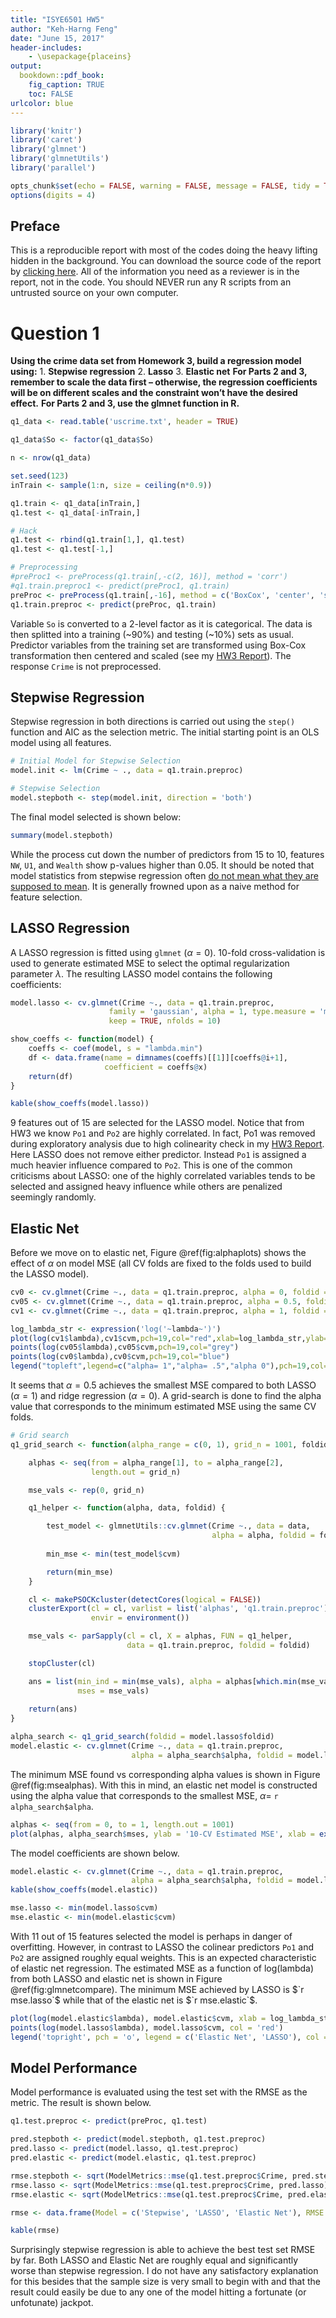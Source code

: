 ```yaml
---
title: "ISYE6501 HW5"
author: "Keh-Harng Feng"
date: "June 15, 2017"
header-includes:
    - \usepackage{placeins}
output: 
  bookdown::pdf_book:
    fig_caption: TRUE
    toc: FALSE
urlcolor: blue
---
```

```r
library('knitr')
library('caret')
library('glmnet')
library('glmnetUtils')
library('parallel')

opts_chunk$set(echo = FALSE, warning = FALSE, message = FALSE, tidy = TRUE, cache = TRUE)
options(digits = 4)
```

## Preface
This is a reproducible report with most of the codes doing the heavy lifting hidden in the background. You can download the source code of the report by [clicking here](https://github.com/fengkehh/ISYE6501Wk5/blob/master/HW5_Report.Rmd). All of the information you need as a reviewer is in the report, not in the code. You should NEVER run any R scripts from an untrusted source on your own computer.  

# Question 1
**Using the crime data set from Homework 3, build a regression model using:**
1. **Stepwise regression**
2. **Lasso**
3. **Elastic net**
**For Parts 2 and 3, remember to scale the data first – otherwise, the regression coefficients will be on different scales and the constraint won’t have the desired effect.**
**For Parts 2 and 3, use the glmnet function in R.**

```r
q1_data <- read.table('uscrime.txt', header = TRUE)

q1_data$So <- factor(q1_data$So)

n <- nrow(q1_data)

set.seed(123)
inTrain <- sample(1:n, size = ceiling(n*0.9))

q1.train <- q1_data[inTrain,]
q1.test <- q1_data[-inTrain,]

# Hack
q1.test <- rbind(q1.train[1,], q1.test)
q1.test <- q1.test[-1,]

# Preprocessing
#preProc1 <- preProcess(q1.train[,-c(2, 16)], method = 'corr')
#q1.train.preproc1 <- predict(preProc1, q1.train)
preProc <- preProcess(q1.train[,-16], method = c('BoxCox', 'center', 'scale'))
q1.train.preproc <- predict(preProc, q1.train)
```

Variable `So` is converted to a 2-level factor as it is categorical. The data is then splitted into a training (~90%) and testing (~10%) sets as usual. Predictor variables from the training set are transformed using Box-Cox transformation then centered and scaled (see my [HW3 Report](https://github.com/fengkehh/ISYE6501WK3/blob/master/HW3_Report.pdf)). The response `Crime` is not preprocessed.

## Stepwise Regression
Stepwise regression in both directions is carried out using the `step()` function and AIC as the selection metric. The initial starting point is an OLS model using all features. 

```r
# Initial Model for Stepwise Selection
model.init <- lm(Crime ~ ., data = q1.train.preproc)

# Stepwise Selection
model.stepboth <- step(model.init, direction = 'both')
```

The final model selected is shown below:
```r
summary(model.stepboth)
```

While the process cut down the number of predictors from 15 to 10, features `NW`, `U1`, and `Wealth` show p-values higher than 0.05. It should be noted that model statistics from stepwise regression often [do not mean what they are supposed to mean](https://stats.stackexchange.com/questions/20836/algorithms-for-automatic-model-selection/20856#20856). It is generally frowned upon as a naive method for feature selection.

## LASSO Regression
A LASSO regression is fitted using `glmnet` ($\alpha = 0$). 10-fold cross-validation is used to generate estimated MSE to select the optimal regularization parameter $\lambda$. The resulting LASSO model contains the following coefficients:

```r
model.lasso <- cv.glmnet(Crime ~., data = q1.train.preproc, 
                      family = 'gaussian', alpha = 1, type.measure = 'mse', 
                      keep = TRUE, nfolds = 10)

show_coeffs <- function(model) {
    coeffs <- coef(model, s = "lambda.min")    
    df <- data.frame(name = dimnames(coeffs)[[1]][coeffs@i+1], 
                     coefficient = coeffs@x)
    return(df)
}

kable(show_coeffs(model.lasso))
```

9 features out of 15 are selected for the LASSO model. Notice that from HW3 we know `Po1` and `Po2` are highly correlated. In fact, Po1 was removed during exploratory analysis due to high colinearity check in my [HW3 Report](https://github.com/fengkehh/ISYE6501WK3/blob/master/HW3_Report.pdf). Here LASSO does not remove either predictor. Instead `Po1` is assigned a much heavier influence compared to `Po2`. This is one of the common criticisms about LASSO: one of the highly correlated variables tends to be selected and assigned heavy influence while others are penalized seemingly randomly.

## Elastic Net
Before we move on to elastic net, Figure \@ref(fig:alphaplots) shows the effect of $\alpha$ on model MSE (all CV folds are fixed to the folds used to build the LASSO model).

```r
cv0 <- cv.glmnet(Crime ~., data = q1.train.preproc, alpha = 0, foldid = model.lasso$foldid)
cv05 <- cv.glmnet(Crime ~., data = q1.train.preproc, alpha = 0.5, foldid = model.lasso$foldid)
cv1 <- cv.glmnet(Crime ~., data = q1.train.preproc, alpha = 1, foldid = model.lasso$foldid)

log_lambda_str <- expression('log('~lambda~')')
plot(log(cv1$lambda),cv1$cvm,pch=19,col="red",xlab=log_lambda_str,ylab=cv1$name)
points(log(cv05$lambda),cv05$cvm,pch=19,col="grey")
points(log(cv0$lambda),cv0$cvm,pch=19,col="blue")
legend("topleft",legend=c("alpha= 1","alpha= .5","alpha 0"),pch=19,col=c("red","grey","blue"))
```

\FloatBarrier

It seems that $\alpha = 0.5$ achieves the smallest MSE compared to both LASSO ($\alpha = 1$) and ridge regression ($\alpha = 0$). A grid-search is done to find the alpha value that corresponds to the minimum estimated MSE using the same CV folds. 

```r
# Grid search
q1_grid_search <- function(alpha_range = c(0, 1), grid_n = 1001, foldid) {

    alphas <- seq(from = alpha_range[1], to = alpha_range[2],
                  length.out = grid_n)

    mse_vals <- rep(0, grid_n)

    q1_helper <- function(alpha, data, foldid) {

        test_model <- glmnetUtils::cv.glmnet(Crime ~., data = data,
                                             alpha = alpha, foldid = foldid)
        
        min_mse <- min(test_model$cvm)

        return(min_mse)
    }

    cl <- makePSOCKcluster(detectCores(logical = FALSE))
    clusterExport(cl = cl, varlist = list('alphas', 'q1.train.preproc'),
                  envir = environment())

    mse_vals <- parSapply(cl = cl, X = alphas, FUN = q1_helper, 
                          data = q1.train.preproc, foldid = foldid)

    stopCluster(cl)

    ans = list(min_ind = min(mse_vals), alpha = alphas[which.min(mse_vals)], 
               mses = mse_vals)
    
    return(ans)
}

alpha_search <- q1_grid_search(foldid = model.lasso$foldid)
model.elastic <- cv.glmnet(Crime ~., data = q1.train.preproc, 
                           alpha = alpha_search$alpha, foldid = model.lasso$foldid)

```

The minimum MSE found vs corresponding alpha values is shown in Figure \@ref(fig:msealphas). With this in mind, an elastic net model is constructed using the alpha value that corresponds to the smallest MSE, $\alpha =$ `r alpha_search$alpha`. 

```r
alphas <- seq(from = 0, to = 1, length.out = 1001)
plot(alphas, alpha_search$mses, ylab = '10-CV Estimated MSE', xlab = expression(alpha~' (LASSO/ridge weighting)'))
```

\FloatBarrier

The model coefficients are shown below. 
```r
model.elastic <- cv.glmnet(Crime ~., data = q1.train.preproc, 
                           alpha = alpha_search$alpha, foldid = model.lasso$foldid)
kable(show_coeffs(model.elastic))

mse.lasso <- min(model.lasso$cvm)
mse.elastic <- min(model.elastic$cvm)
```

With 11 out of 15 features selected the model is perhaps in danger of overfitting. However, in contrast to LASSO the colinear predictors `Po1` and `Po2` are assigned roughly equal weights. This is an expected characteristic of elastic net regression. The estimated MSE as a function of log(lambda) from both LASSO and elastic net is shown in Figure \@ref(fig:glmnetcompare). The minimum MSE achieved by LASSO is $`r mse.lasso`$ while that of the elastic net is $`r mse.elastic`$. 

```r
plot(log(model.elastic$lambda), model.elastic$cvm, xlab = log_lambda_str, ylab = 'Estimated MSE')
points(log(model.lasso$lambda), model.lasso$cvm, col = 'red')
legend('topright', pch = 'o', legend = c('Elastic Net', 'LASSO'), col = c('black', 'red'))
```

## Model Performance

Model performance is evaluated using the test set with the RMSE as the metric. The result is shown below.

```r
q1.test.preproc <- predict(preProc, q1.test)

pred.stepboth <- predict(model.stepboth, q1.test.preproc)
pred.lasso <- predict(model.lasso, q1.test.preproc)
pred.elastic <- predict(model.elastic, q1.test.preproc)

rmse.stepboth <- sqrt(ModelMetrics::mse(q1.test.preproc$Crime, pred.stepboth))
rmse.lasso <- sqrt(ModelMetrics::mse(q1.test.preproc$Crime, pred.lasso))
rmse.elastic <- sqrt(ModelMetrics::mse(q1.test.preproc$Crime, pred.elastic))

rmse <- data.frame(Model = c('Stepwise', 'LASSO', 'Elastic Net'), RMSE = c(rmse.stepboth, rmse.lasso, rmse.elastic))

kable(rmse)
```

Surprisingly stepwise regression is able to achieve the best test set RMSE by far. Both LASSO and Elastic Net are roughly equal and significantly worse than stepwise regression. I do not have any satisfactory explanation for this besides that the sample size is very small to begin with and that the result could easily be due to any one of the model hitting a fortunate (or unfotunate) jackpot.